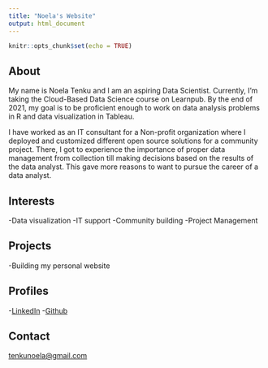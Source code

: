```yaml
---
title: "Noela's Website"
output: html_document
---
```


```r
knitr::opts_chunk$set(echo = TRUE)
```

## About
My name is Noela Tenku and I am an aspiring Data Scientist. Currently, I'm taking the Cloud-Based Data Science course on Learnpub. By the end of 2021, my goal is to be proficient enough to work on data analysis problems in R and data visualization in Tableau.

I have worked as an IT consultant for a Non-profit organization where I deployed and customized different open source solutions for a community project. There, I got to experience the importance of proper data management from collection till making decisions based on the results of the data analyst. This gave more reasons to want to pursue the career of a data analyst.

## Interests
-Data visualization
-IT support
-Community building
-Project Management

## Projects
-Building my personal website

## Profiles
-[LinkedIn](http://www.linkedin.com/in/noela-tenku)
-[Github](https://github.com/Noela-T)

## Contact
[tenkunoela@gmail.com](mailto:tenkunoela@gmail.com)